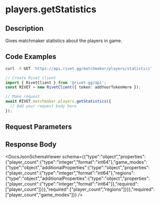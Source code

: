 

# players.getStatistics

## Description

Gives matchmaker statistics about the players in game.


## Code Examples

<CodeGroup title='Request' tag='GET' label='https://api.rivet.gg/matchmaker/players/statistics'>

```bash {{ title: 'cURL' }}
curl -X GET 'https://api.rivet.gg/matchmaker/players/statistics'
```

```ts
// Create Rivet client
import { RivetClient } from '@rivet-gg/api';
const RIVET = new RivetClient({ token: addYourTokenHere });

// Make request
await RIVET.matchmaker.players.getStatistics({
  // Add your request body here
});
```

</CodeGroup>


## Request Parameters


## Response Body

<DocsJsonSchemaViewer schema={{"type":"object","properties":{"player_count":{"type":"integer","format":"int64"},"game_modes":{"type":"object","additionalProperties":{"type":"object","properties":{"player_count":{"type":"integer","format":"int64"},"regions":{"type":"object","additionalProperties":{"type":"object","properties":{"player_count":{"type":"integer","format":"int64"}},"required":["player_count"]}}},"required":["player_count","regions"]}}},"required":["player_count","game_modes"]}} />

